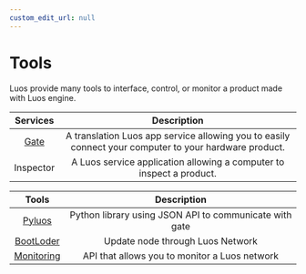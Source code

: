 ```yaml
---
custom_edit_url: null
---
```


# Tools

Luos provide many tools to interface, control, or monitor a product made with Luos engine.

|          Services                 |                                       Description                                       |
| :----------------------------------: | :-------------------------------------------------------------------------------------: |
|       [Gate](/docs/tools/gate)       | A translation Luos app service allowing you to easily connect your computer to your hardware product. |
| Inspector  | A Luos service application allowing a computer to inspect a product. |

|                Tools                 |                                       Description                                       |
| :----------------------------------: | :-------------------------------------------------------------------------------------: |
|     [Pyluos](/docs/tools/pyluos)     |                 Python library using JSON API to communicate with gate                  |
|    [BootLoder](/docs/tools/boot)     |                            Update node through Luos Network                             |
| [Monitoring](/docs/tools/monitoring) |                 API that allows you to monitor a Luos network                  |
